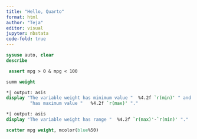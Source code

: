 ```yaml
---
title: "Hello, Quarto"
format: html
author: "Teja"
editor: visual
jupyter: nbstata
code-fold: true
---
```


```stata
sysuse auto, clear
describe
```
```stata
 assert mpg > 0 & mpg < 100
```
```stata
summ weight
```
```stata
*| output: asis
display "The variable weight has minimum value "  %4.2f `r(min)' " and " ///
         "has maximum value "   %4.2f `r(max)' "."
```
```stata
*| output: asis
display "The variable weight has range "  %4.2f `r(max)'-`r(min)' "."
```
```stata
scatter mpg weight, mcolor(blue%50)
```